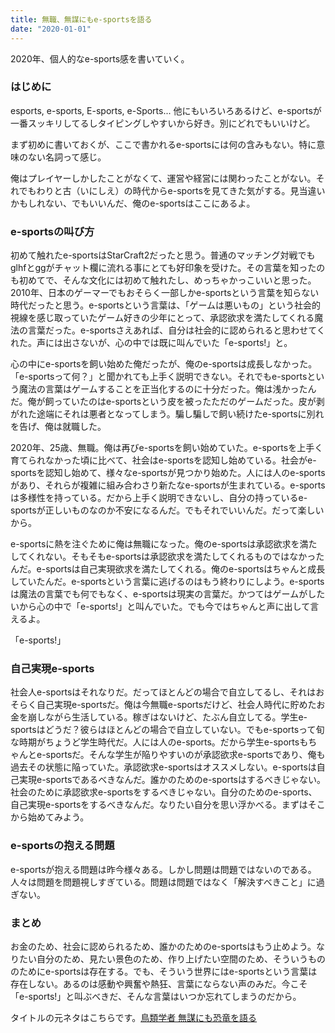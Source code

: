 ```yaml
---
title: 無職、無謀にもe-sportsを語る
date: "2020-01-01"
---
```


2020年、個人的なe-sports感を書いていく。

### はじめに

esports, e-sports, E-sports, e-Sports... 他にもいろいろあるけど、e-sportsが一番スッキリしてるしタイピングしやすいから好き。別にどれでもいいけど。

まず初めに書いておくが、ここで書かれるe-sportsには何の含みもない。特に意味のない名詞って感じ。

俺はプレイヤーしかしたことがなくて、運営や経営には関わったことがない。それでもわりと古（いにしえ）の時代からe-sportsを見てきた気がする。見当違いかもしれない、でもいいんだ、俺のe-sportsはここにあるよ。

### e-sportsの叫び方

初めて触れたe-sportsはStarCraft2だったと思う。普通のマッチング対戦でもglhfとggがチャット欄に流れる事にとても好印象を受けた。その言葉を知ったのも初めてで、そんな文化には初めて触れたし、めっちゃかっこいいと思った。2010年、日本のゲーマーでもおそらく一部しかe-sportsという言葉を知らない時代だったと思う。e-sportsという言葉は、「ゲームは悪いもの」という社会的視線を感じ取っていたゲーム好きの少年にとって、承認欲求を満たしてくれる魔法の言葉だった。e-sportsさえあれば、自分は社会的に認められると思わせてくれた。声には出さないが、心の中では既に叫んでいた「e-sports!」と。

心の中にe-sportsを飼い始めた俺だったが、俺のe-sportsは成長しなかった。「e-sportsって何？」と聞かれても上手く説明できない。それでもe-sportsという魔法の言葉はゲームすることを正当化するのに十分だった。俺は浅かったんだ。俺が飼っていたのはe-sportsという皮を被ったただのゲームだった。皮が剥がれた途端にそれは悪者となってしまう。騙し騙しで飼い続けたe-sportsに別れを告げ、俺は就職した。

2020年、25歳、無職。俺は再びe-sportsを飼い始めていた。e-sportsを上手く育てられなかった頃に比べて、社会はe-sportsを認知し始めている。社会がe-sportsを認知し始めて、様々なe-sportsが見つかり始めた。人には人のe-sportsがあり、それらが複雑に組み合わさり新たなe-sportsが生まれている。e-sportsは多様性を持っている。だから上手く説明できないし、自分の持っているe-sportsが正しいものなのか不安になるんだ。でもそれでいいんだ。だって楽しいから。

e-sportsに熱を注ぐために俺は無職になった。俺のe-sportsは承認欲求を満たしてくれない。そもそもe-sportsは承認欲求を満たしてくれるものではなかったんだ。e-sportsは自己実現欲求を満たしてくれる。俺のe-sportsはちゃんと成長していたんだ。e-sportsという言葉に逃げるのはもう終わりにしよう。e-sportsは魔法の言葉でも何でもなく、e-sportsは現実の言葉だ。かつてはゲームがしたいから心の中で「e-sports!」と叫んでいた。でも今ではちゃんと声に出して言えるよ。

「e-sports!」

### 自己実現e-sports

社会人e-sportsはそれなりだ。だってほとんどの場合で自立してるし、それはおそらく自己実現e-sportsだ。俺は今無職e-sportsだけど、社会人時代に貯めたお金を崩しながら生活している。稼ぎはないけど、たぶん自立してる。学生e-sportsはどうだ？彼らはほとんどの場合で自立していない。でもe-sportsって旬な時期がちょうど学生時代だ。人には人のe-sports。だから学生e-sportsもちゃんとe-sportsだ。そんな学生が陥りやすいのが承認欲求e-sportsであり、俺も過去その状態に陥っていた。承認欲求e-sportsはオススメしない。e-sportsは自己実現e-sportsであるべきなんだ。誰かのためのe-sportsはするべきじゃない。社会のために承認欲求e-sportsをするべきじゃない。自分のためのe-sports、自己実現e-sportsをするべきなんだ。なりたい自分を思い浮かべる。まずはそこから始めてみよう。

### e-sportsの抱える問題

e-sportsが抱える問題は昨今様々ある。しかし問題は問題ではないのである。人々は問題を問題視しすぎている。問題は問題ではなく「解決すべきこと」に過ぎない。

### まとめ

お金のため、社会に認められるため、誰かのためのe-sportsはもう止めよう。なりたい自分のため、見たい景色のため、作り上げたい空間のため、そういうもののためにe-sportsは存在する。でも、そういう世界にはe-sportsという言葉は存在しない。あるのは感動や興奮や熱狂、言葉にならない声のみだ。今こそ「e-sports!」と叫ぶべきだ、そんな言葉はいつか忘れてしまうのだから。

タイトルの元ネタはこちらです。[鳥類学者 無謀にも恐竜を語る](https://www.amazon.co.jp/%E9%B3%A5%E9%A1%9E%E5%AD%A6%E8%80%85-%E7%84%A1%E8%AC%80%E3%81%AB%E3%82%82%E6%81%90%E7%AB%9C%E3%82%92%E8%AA%9E%E3%82%8B-%E6%96%B0%E6%BD%AE%E6%96%87%E5%BA%AB-%E5%B7%9D%E4%B8%8A-%E5%92%8C%E4%BA%BA/dp/4101215111/ref=sr_1_1?__mk_ja_JP=%E3%82%AB%E3%82%BF%E3%82%AB%E3%83%8A&crid=WH9HIYRA2Q78&keywords=%E9%B3%A5%E9%A1%9E%E5%AD%A6%E8%80%85+%E7%84%A1%E8%AC%80%E3%81%AB%E3%82%82%E6%81%90%E7%AB%9C%E3%82%92%E8%AA%9E%E3%82%8B&qid=1576323332&sprefix=%E9%B3%A5%E9%A1%9E%E5%AD%A6%E8%80%85%2Caps%2C288&sr=8-1)
